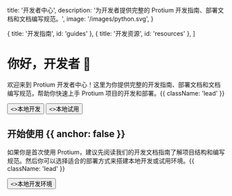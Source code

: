 
  title: '开发者中心',
  description:
    '为开发者提供完整的 Protium 开发指南、部署文档和文档编写规范。',
  image: '/images/python.svg',
}

  { title: '开发指南', id: 'guides' },
  { title: '开发资源', id: 'resources' },
]

<HeroPattern />

# 你好，开发者 👋

欢迎来到 Protium 开发者中心！这里为你提供完整的开发指南、部署文档和文档编写规范，帮助你快速上手 Protium 项目的开发和部署。{{ className: 'lead' }}

<div className="not-prose mb-16 mt-6 flex gap-3">
  <Button href="/development/dev-local" arrow="right">
    <>本地开发</>
  </Button>
  <Button href="/development/deploy-dev" variant="outline">
    <>本地试用</>
  </Button>
</div>

## 开始使用 {{ anchor: false }}

如果你是首次使用 Protium，建议先阅读我们的开发文档指南了解项目结构和编写规范。然后你可以选择适合的部署方式来搭建本地开发或试用环境。{{ className: 'lead' }}

<div className="not-prose">
  <Button href="/development/deploy-dev" variant="text" arrow="right">
    <>本地开发环境</>
  </Button>
</div>

<Guides />

<Resources />
